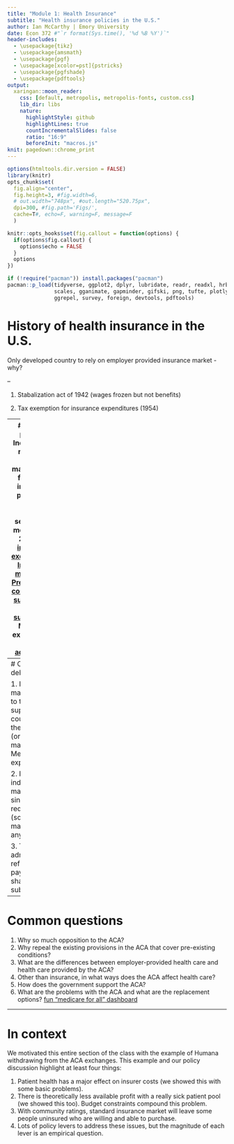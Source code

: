 ```yaml
---
title: "Module 1: Health Insurance"
subtitle: "Health insurance policies in the U.S."
author: Ian McCarthy | Emory University
date: Econ 372 #"`r format(Sys.time(), '%d %B %Y')`"
header-includes: 
  - \usepackage{tikz}
  - \usepackage{amsmath}
  - \usepackage{pgf}
  - \usepackage[xcolor=pst]{pstricks}
  - \usepackage{pgfshade}
  - \usepackage{pdftools}
output:
  xaringan::moon_reader:
    css: [default, metropolis, metropolis-fonts, custom.css] 
    lib_dir: libs
    nature:
      highlightStyle: github
      highlightLines: true
      countIncrementalSlides: false
      ratio: "16:9"
      beforeInit: "macros.js"
knit: pagedown::chrome_print
---
```


<!-- Adjust some CSS code for font size and maintain R code font size -->
<style type="text/css">
.remark-slide-content {
    font-size: 30px;
    padding: 1em 2em 1em 2em;    
}
.remark-code, .remark-inline-code { 
    font-size: 20px;
}
</style>


<!-- Set R options for how code chunks are displayed and load packages -->
```r
options(htmltools.dir.version = FALSE)
library(knitr)
opts_chunk$set(
  fig.align="center",  
  fig.height=3, #fig.width=6,
  # out.width="748px", #out.length="520.75px",
  dpi=300, #fig.path='Figs/',
  cache=T#, echo=F, warning=F, message=F
  )

knitr::opts_hooks$set(fig.callout = function(options) {
  if(options$fig.callout) {
    options$echo = FALSE
  }
  options
})

if (!require("pacman")) install.packages("pacman")
pacman::p_load(tidyverse, ggplot2, dplyr, lubridate, readr, readxl, hrbrthemes,
               scales, gganimate, gapminder, gifski, png, tufte, plotly, OECD,
               ggrepel, survey, foreign, devtools, pdftools)
```

# History of health insurance in the U.S.
Only developed country to rely on employer provided insurance market - why?<br>

--

1. Stabalization act of 1942 (wages frozen but not benefits)

2. Tax exemption for insurance expenditures (1954)

---
# Current policy
1. Increasingly reliant on private market, even for public insurance programs, where adverse selection is most salient
2. [Health insurance exchanges](https://www.cms.gov/CCIIO/Programs-and-Initiatives/Health-Insurance-Marketplaces/index.html)
3. [Individual mandate](https://www.healthcare.gov/fees/fee-for-not-being-covered/)
4. [Premium and cost-sharing subsidies](http://www.kff.org/health-reform/issue-brief/explaining-health-care-reform-questions-about-health/)
5. [Insurer subsidies](http://www.kff.org/health-reform/issue-brief/explaining-health-care-reform-risk-adjustment-reinsurance-and-risk-corridors/)
6. Medicaid expansion
7. [Risk adjustment](https://www.cms.gov/Medicare/Health-Plans/MedicareAdvtgSpecRateStats/Downloads/RTC-Dec2018.pdf)


---
# Current debate

1. Individual mandate went to the supreme court, as did the (originally) mandatory Medicaid expansion

2. Penalty for individual mandate has since been reduced to $0 (so really no mandate anymore). 

3. Trump administration refused to pay cost-sharing subsidies

---
# Common questions
1. Why so much opposition to the ACA?
2. Why repeal the existing provisions in the ACA that cover pre-existing conditions?
3. What are the differences between employer-provided health care and health care provided by the ACA?
4. Other than insurance, in what ways does the ACA affect health care?
5. How does the government support the ACA?
6. What are the problems with the ACA and what are the replacement options? [fun "medicare for all" dashboard](http://shift.cidma.us/)


---
# In context
We motivated this entire section of the class with the example of Humana withdrawing from the ACA exchanges. This example and our policy discussion highlight at least four things:

1. Patient health has a major effect on insurer costs (we showed this with some basic problems).
2. There is theoretically less available profit with a really sick patient pool (we showed this too). Budget constraints compound this problem.
3. With community ratings, standard insurance market will leave some people uninsured who are willing and able to purchase.
4. Lots of policy levers to address these issues, but the magnitude of each lever is an empirical question.